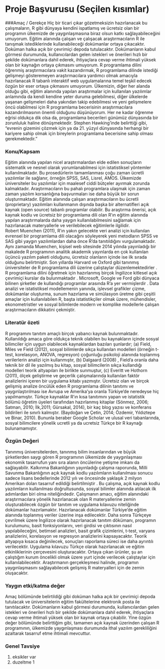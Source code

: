 # Proje Başvurusu (Seçilen kısımlar) 

###Amaç / Gerekçe
Hiç bir ticari çıkar gözetmeksizin hazırlanacak bu çalışmaların, R gibi dünyaya kendini ispatlamış ve ücretsiz olan bir programın ülkemizde de yaygınlaşmasına biraz olsun katkı sağlayabileceğini umuyorum. Eğitim alanında çalışan ve çalışacak araştırmacıların R ile tanışmak istediklerinde kullanabileceği dokümanlar ortaya çıkacaktır. Doküman halka açık bir çevrimiçi depoda tutulacaktır. Dokümanların kabul görmesi durumunda, kullanıcılardan gelen istekleri ve önerileri hızlı bir şekilde dokümanlara dahil ederek, ihtiyaçlara cevap verme ihtimali yüksek olan bir kaynağın ortaya çıkmasını umuyorum.
R programlama dilini öğrenmiş araştırmacılara vakit kazandırmak, R programlama dilinde istediği gelişmeyi gösteremeyen araştırmacılara yardımcı olmak amacıyla hazırlanacak R tabanlı interaktif web uygulamalarına temel teşkil edecek özgün bir eser ortaya çıkmasını umuyorum.
Ülkemizin, diğer her alanda olduğu gibi, eğitim alanında yapılan araştırmalar için kullanılan yazılımlar anlamında da kendi kendine yeter duruma gelebilmesi, diğer ülkelerde yaşanan gelişmeleri daha yakından takip edebilmesi ve yeni gelişmelere öncü olabilmesi için R programlama becerisinin araştırmacılara kazandırılmasının önemli olduğunu düşünüyorum. Her ne kadar öğrenme eğrisi oldukça dik olsa da, programlama becerileri günümüz dünyasında bir zorunluluk haline dönüşmektedir. Stephen Hawking’inde belirttiği gibi, “evrenin gizemini çözmek için ya da 21. yüzyıl dünyasında herhangi bir kariyere sahip olmak için bireylerin programlama becerisine sahip olması gerekmektedir.” 


### Konu/Kapsam
Eğitim alanında yapılan nicel araştırmalardan elde edilen sonuçların sistematik ve nesnel olarak yorumlanabilmesi için istatistiksel yöntemler kullanılmaktadır. Bu prosedürlerin tamamlanması çoğu zaman ücretli yazılımlar ile sağlanır, örneğin SPSS, SAS, Lisrel, AMOS. Ülkemizde üniversiteler bu yazılımlar için maalesef ciddi bütçeler ayırmak zorunda kalmaktadır. Araştırmacıların bu pahalı programlara ulaşmak için zaman zaman yazılım korsanlığına başvurmaları ise daha büyük bir sorun oluşturmaktadır. Eğitim alanında çalışan araştırmacıların bu ücretli (proprietary) yazılımları kullanmanın dışında başka bir alternatifleri açık kaynak (open source) tabanlı programlar olabilir. Bu araştırma önerisi, açık kaynak kodlu ve ücretsiz bir programlama dili olan R’ın eğitim alanında yapılan araştırmalarda daha yaygın kullanılabilmesini sağlamak için hazırlanacak materyallerle ve verilebilecek eğitimlerle ilgilidir.  
Robert Muenchen (2011), R’ın yakın gelecekte veri analizi için kullanılan evrensel bir programlama dili olacağını söyleyerek yeni metodların SPSS ve SAS gibi yaygın yazılımlardan daha önce R’da tanıtıldığını vurgulamaktadır. Aynı zamanda Muenchen, kişisel web sitesinde 2014 yılında yayınladığı bir makalede  R programının analitik akademik yayınlarda en çok kullanılan üçüncü yazılım paketi olduğunu, ücretsiz olanların içinde ise ilk sırada olduğunu belirtmiştir. Son yıllarda Harvard ve Oxford gibi tanınmış üniversiteler de R programlama dili üzerine çalıştaylar düzenlemektedirler . R programlama dilini öğretmek için hazırlanmış birçok İngilizce kitlesel açık çevrimiçi kurslar da bulunmaktadır . Microsoft, Google ve Ford gibi dünyaca bilinen şirketler de kullandığı programlar arasında R’a yer vermişlerdir . 
Data analizi ve istatistiksel modellemenin yanında, işlevsel grafikler çizme, dokümanlar oluşturma, sunum hazırlama ve simülasyon üretme gibi çeşitli amaçlar için kullanılabilen R, başta istatistikçiler olmak üzere, mühendisler, ekonometristler ve sosyal bilimlerde modern ve komplike modellerle çalışan araştırmacıların dikkatini çekmiştir.

### Literatür özeti
R programını tanıtım amaçlı birçok yabancı kaynak bulunmaktadır. Kullanıldığı amaca göre oldukça teknik olabilen bu kaynakların içinde sosyal bilimciler için uygun olabilecek kaynaklardan bazıları şunlardır; (a) Field, Miles ve Field (2012), sosyal bilimlerde sıkça kullanılan modelleri (örneğin t-test, korelasyon, ANOVA, regresyon) çoğunluğu psikoloji alanında toplanmış verilerlerin analizi için kullanmıştır, (b) Dalgaard (2008) , Field’a oranla daha teknik bir dil ile yazılmış bu kitap, sosyal bilimcilerin sıkça kullandığı modelleri teorik altyapıları ile birlikte sunmuştur, (c) Everitt ve Hothorn (2011), ölçek geliştirme ve geçerlik çalışmalarında kullanılan faktör analizlerini içeren bir uygulama kitabı yazmıştır. Ücretsiz olan ve birçok gelişmiş analize öncülük eden R programlama dilinin tanıtımı ve yaygınlaştırılması ise Avrupa ve Amerika’ya oranla  Türkiye’de neredeyse hiç yapılmamıştır. Türkçe kaynaklar R’ın kısa tanıtımını yapan ve istatistik bölümü öğretim üyeleri tarafından hazırlanmış kitaplar (Sönmez, 2006; Satman, 2010; İlk,2011; Gürsakal, 2014),  bir kaç blog yazısı ve konferans bildirileri ile sınırlı kalmıştır. (Baydoğan ve Çetin, 2014; Özdemir, Yıldıztepe ve Binar, 2010).  Bununla beraber Google Scholar ve ulusal veri tabanlarında, sosyal bilimcilere yönelik ucretli ya da ucretsiz Türkçe bir R kaynağı bulunamamıştır.

### Özgün Değeri
Tanınmış üniversitelerden, tanınmış bilim insanlarından ve büyük şirketlerden saygı gören R programının ülkemizde de yaygınlaşması ekonomik tasarrufun yanı sıra alanın öncülerine yetişme imkanı da sağlayabilir. Kalkınma Bakanlığının yayınladığı çalışma raporunda, Milli Savunma Bakanlığının açık kaynak kodlu yazılımların kullanılması sonucu sadece lisans bedellerinde 2012 yılı ve öncesinde yaklaşık 2 milyon Amerikan doları tasarruf edildiği belirtilmiştir . Bu çalışma, açık kaynak kodlu yazılımların kullanılması doğrultusunda, sosyal bilimler alanında atılacak ilk adımlardan biri olma niteliğindedir. Çalışmanın amacı, eğitim alanındaki araştırmacılara yönelik hazırlanacak olan R materyallerine zemin oluşturabilecek özgün bir tanıtım ve uygulama kılavuzu niteliğinde dokümanlar hazırlamaktır. Hazırlanacak dokümanlar Türkiye’de eğitim alanında toplanmış veriler üzerine inşa edilecektir. Daha sonra Türkçeye çevrilmek üzere İngilizce olarak hazırlanacak tanıtım dökümanı, programın kurulumunu, basit fonksiyonlarını, veri girdisi ve çıktısının nasıl yapılabileceğini, betimsel analizleri, basit grafik çizimlerini, t-test, varyans analizlerini, korelasyon ve regresyon analizlerini kapsayacaktır. Teorik altyapıya kısaca değinilecek, sonuçları raporlama süreci ise daha ayrıntılı verilecektir. Uygulama kılavuzu Türkçe olarak hazırlanacak ve eğitim etkinliklerinin çerçevesini oluşturacaktır. Ortaya çıkan ürünler, şu an çalıştığım kurum öncelikli olmak üzere yurt içinde verilecek çalıştaylar için kullanılabilecektir. Araştırmanın gerçekleşmesi halinde, programın yaygınlaşmasını sağlayabilecek gelişmiş R materyalleri  için de zemin oluşacaktır. 

### Yaygın etki/katma değer
Amaç bölümünde belirtildiği gibi doküman halka açık bir çevrimiçi depoda tutulacak ve üniversitelerin eğitim fakültelerine elektronik posta ile tanıtılacaktır. Dokümanların kabul görmesi durumunda, kullanıcılardan gelen istekleri ve önerileri hızlı bir şekilde dokümanlara dahil ederek, ihtiyaçlara cevap verme ihtimali yüksek olan bir kaynak ortaya çıkabilir. Yine özgün değer bölümünde belirttiğim gibi, tamamen açık kaynak üzerinden çalışan R programının, ülkemizde yaygınlaşması durumunda ithal yazılım gerekliliğini azaltarak tasarruf etme ihtimali mevcuttur.

### Genel Tavsiye
1) eksikler var
2) duzeltme 1
